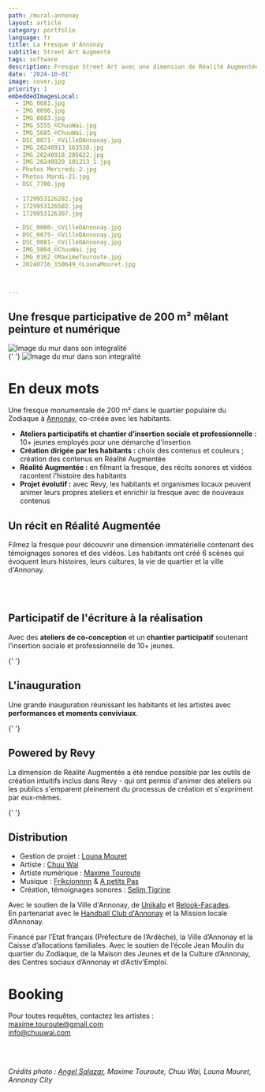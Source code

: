 ```yaml
---
path: /mural-annonay
layout: article
category: portfolio
language: fr
title: La Fresque d'Annonay
subtitle: Street Art Augmenté
tags: software
description: Fresque Street Art avec une dimension de Réalité Augmentée, réalisée par Chuu Wai, Maxime Touroute et Louna Mouret
date: '2024-10-01'
image: cover.jpg
priority: 1
embeddedImagesLocal:
  - IMG_0681.jpg
  - IMG_0696.jpg
  - IMG_0683.jpg
  - IMG_5555_©ChuuWai.jpg
  - IMG_5685_©ChuuWai.jpg
  - DSC_0071-_©VilleDAnnonay.jpg
  - IMG_20240913_163530.jpg
  - IMG_20240918_205622.jpg
  - IMG_20240920_101213_1.jpg
  - Photos Mercredi-2.jpg
  - Photos Mardi-21.jpg
  - DSC_7700.jpg  
  
  - 1729953126282.jpg
  - 1729953126502.jpg
  - 1729953126307.jpg

  - DSC_0080-_©VilleDAnnonay.jpg
  - DSC_0075-_©VilleDAnnonay.jpg
  - DSC_0081-_©VilleDAnnonay.jpg
  - IMG_5804_©ChuuWai.jpg
  - IMG_0162_©MaximeTouroute.jpg
  - 20240716_150649_©LounaMouret.jpg



---
```



## Une fresque participative de 200 m² mêlant peinture et numérique 

![Image du mur dans son integralité](cover.jpg)  
<ImageGrid props={props.data.mdx.frontmatter.embeddedImagesLocal.slice(0,3)} />{' '}
![Image du mur dans son integralité](megaPano-lowlow.jpg)  

# En deux mots

Une fresque monumentale de 200 m² dans le quartier populaire du Zodiaque à [Annonay](https://www.annonay.fr/), co-créée avec les habitants.

* __Ateliers participatifs et chantier d’insertion sociale et professionnelle :__ 10+ jeunes employés pour une démarche d'insertion
* __Création dirigée par les habitants :__ choix des contenus et couleurs ; création des contenus en Réalité Augmentée
* __Réalité Augmentée :__ en filmant la fresque, des récits sonores et vidéos racontent l'histoire des habitants
* __Projet évolutif :__ avec Revy, les habitants et organismes locaux peuvent animer leurs propres ateliers et enrichir la fresque avec de nouveaux contenus

## Un récit en Réalité Augmentée

Filmez la fresque pour découvrir une dimension immatérielle contenant des témoignages sonores et des vidéos. 
Les habitants ont créé 6 scènes qui évoquent leurs histoires, leurs cultures, la vie de quartier et la ville d'Annonay.


<ResponsiveIframe
  src="https://youtube.com/embed/JnUd3BPIaU8"
  width="1920"
  height="1080"
/>


<br />
<br />

## Participatif de l'écriture à la réalisation

Avec des **ateliers de co-conception** et un **chantier participatif** soutenant l'insertion sociale et professionnelle de 10+ jeunes. 

<ResponsiveIframe
  src="https://player.vimeo.com/video/1020579074"
  width="1920"
  height="1080"
/>


<ImageGrid props={props.data.mdx.frontmatter.embeddedImagesLocal.slice(3,12)} />{' '}


## L'inauguration

Une grande inauguration réunissant les habitants et les artistes avec __performances et moments conviviaux__.

<ImageGrid props={props.data.mdx.frontmatter.embeddedImagesLocal.slice(12,15)} />{' '}

<ResponsiveIframe
  src="https://youtube.com/embed/mDf55pISk-w"
  width="1920"
  height="1080"
/>

## Powered by Revy 

La dimension de Réalité Augmentée a été rendue possible par les outils de création intuitifs inclus dans Revy - qui ont permis d'animer des ateliers où les publics s'emparent pleinement du processus de création et s'expriment par eux-mêmes.


<ImageGrid props={props.data.mdx.frontmatter.embeddedImagesLocal.slice(12,18)} />{' '}

## Distribution

* Gestion de projet : [Louna Mouret](//www.linkedin.com/in/louna-mouret-219b4318b/)
* Artiste : [Chuu Wai](//chuuwai.com)
* Artiste numérique : [Maxime Touroute](//maximetouroute.com)
* Musique : [Frikcionnnn](https://www.instagram.com/frikcionnnn) & [A petits Pas](https://www.instagram.com/apetitspasgroupe)
* Création, témoignages sonores : [Selim Tigrine](//fr.linkedin.com/in/selim-tigrine-b38408170)

Avec le soutien de la Ville d'Annonay, de [Unikalo](//unikalo.com/) et [Relook-Façades](//www.relook-facades.fr/).  
En partenariat avec le [Handball Club d'Annonay](//www.hbca07.fr/) et la Mission locale d’Annonay.  

Financé par l’Etat français (Préfecture de l’Ardèche), la Ville d’Annonay et la Caisse d’allocations familiales.
Avec le soutien de l’école Jean Moulin du quartier du Zodiaque, de la Maison des Jeunes et de la Culture d’Annonay, des Centres sociaux d’Annonay et d’Activ’Emploi.


# Booking

Pour toutes requêtes, contactez les artistes :  
[maxime.touroute@gmail.com](mailto:maxime.touroute@gmail.com)  
[info@chuuwai.com](mailto:info@chuuwai.com)  


<br />
<br />

  
_Crédits photo : [Angel Salazar](//www.estudiocreativo.fr/angelsalazar), Maxime Touroute, Chuu Wai, Louna Mouret, Annonay City_